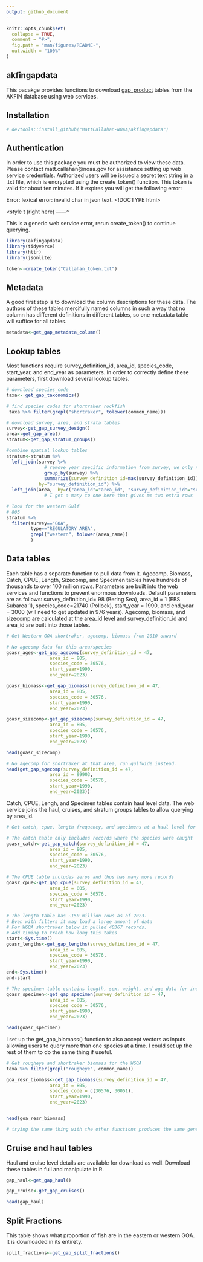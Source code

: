 ```yaml
---
output: github_document
---
```


```r
knitr::opts_chunk$set(
  collapse = TRUE,
  comment = "#>",
  fig.path = "man/figures/README-",
  out.width = "100%"
)
```

## akfingapdata

<!-- badges: start -->
<!-- badges: end -->

This pacakge provides functions to download [gap_product](https://afsc-gap-products.github.io/gap_products/) tables from the AKFIN database using web services. 

## Installation
``` r
# devtools::install_github("MattCallahan-NOAA/akfingapdata")
```

## Authentication

In order to use this package you must be authorized to view these data.
Please contact matt.callahan@noaa.gov for assistance setting up web service credentials.
Authorized users will be issued a secret text string in a .txt file, which is encrypted using the create_token() function.
This token is valid for about ten minutes. If it expires you will get the following error:

Error: lexical error: invalid char in json text.
                                       <!DOCTYPE html> <html> <style t
                     (right here) ------^
                     
This is a generic web service error, rerun create_token() to continue querying.

```r
library(akfingapdata)
library(tidyverse)
library(httr)
library(jsonlite)

token<-create_token("Callahan_token.txt")

```

## Metadata
A good first step is to download the column descriptions for these data.
The authors of these tables mercifully named columns in such a way that no column has different definitions in different tables, so one metadata table will suffice for all tables. 

```r
metadata<-get_gap_metadata_column()

```

## Lookup tables

Most functions require survey_definition_id, area_id, species_code, start_year, and end_year as parameters. 
In order to correctly define these parameters, first download several lookup tables. 

```r
# download species_code
taxa<- get_gap_taxonomics()

# find species codes for shortraker rockfish
 taxa %>% filter(grepl("shortraker", tolower(common_name)))
```
```r
# download survey, area, and strata tables
survey<-get_gap_survey_design()
area<-get_gap_area()
stratum<-get_gap_stratum_groups()

#combine spatial lookup tables
stratum<-stratum %>%
  left_join(survey %>%
              # remove year specific information from survey, we only need the region codes
              group_by(survey) %>%
              summarize(survey_definition_id=max(survey_definition_id)), 
            by="survey_definition_id") %>%
  left_join(area,  by=c("area_id"="area_id", "survey_definition_id"="survey_definition_id", "design_year"="design_year"))
              # I get a many to one here that gives me two extra rows

# look for the western Gulf
# 805
stratum %>%
  filter(survey=="GOA",
         type=="REGULATORY AREA",
         grepl("western", tolower(area_name))
         )
```

## Data tables
Each table has a separate function to pull data from it.
Agecomp, Biomass, Catch, CPUE, Length, Sizecomp, and Specimen tables have hundreds of thousands to over 100 million rows.
Parameters are built into the web services and functions to prevent enormous downloads.
Default parameters are as follows: survey_definition_id= 98 (Bering Sea), area_id = 1 (EBS Subarea 1), species_code=21740 (Pollock), start_year = 1990, and end_year = 3000 (will need to get updated in 976 years).
Agecomp, biomass, and sizecomp are calculated at the area_id level and survey_definition_id and area_id are built into those tables.

```r
# Get Western GOA shortraker, agecomp, biomass from 2010 onward

# No agecomp data for this area/species
goasr_ages<-get_gap_agecomp(survey_definition_id = 47,
                area_id = 805,
                species_code = 30576,
                start_year=1990,
                end_year=2023)

goasr_biomass<-get_gap_biomass(survey_definition_id = 47,
                area_id = 805,
                species_code = 30576,
                start_year=1990,
                end_year=2023)

goasr_sizecomp<-get_gap_sizecomp(survey_definition_id = 47,
                area_id = 805,
                species_code = 30576,
                start_year=1990,
                end_year=2023)

head(goasr_sizecomp)

```
```r
# No agecomp for shortraker at that area, run gulfwide instead.
head(get_gap_agecomp(survey_definition_id = 47,
                area_id = 99903,
                species_code = 30576,
                start_year=1990,
                end_year=2023))
```



Catch, CPUE, Lengh, and Specimen tables contain haul level data.
The web service joins the haul, cruises, and stratum groups tables to allow querying by area_id.

```r
# Get catch, cpue, length frequency, and specimens at a haul level for Western GOA shortraker

# The catch table only includes records where the species were caught
goasr_catch<-get_gap_catch(survey_definition_id = 47,
                area_id = 805,
                species_code = 30576,
                start_year=1990,
                end_year=2023)

# The CPUE table includes zeros and thus has many more records
goasr_cpue<-get_gap_cpue(survey_definition_id = 47,
                area_id = 805,
                species_code = 30576,
                start_year=1990,
                end_year=2023)

# The length table has ~150 million rows as of 2023. 
# Even with filters it may load a large amount of data
# For WGOA shortraker below it pulled 40367 records. 
# Add timing to track how long this takes
start<-Sys.time()
goasr_lengths<-get_gap_lengths(survey_definition_id = 47,
                area_id = 805,
                species_code = 30576,
                start_year=1990,
                end_year=2023)
end<-Sys.time()
end-start

# The specimen table contains length, sex, weight, and age data for individual fish.
goasr_specimen<-get_gap_specimen(survey_definition_id = 47,
                area_id = 805,
                species_code = 30576,
                start_year=1990,
                end_year=2023)

head(goasr_specimen)
```

I set up the get_gap_biomass() function to also accept vectors as inputs allowing users to query more than one species at a time. I could set up the rest of them to do the same thing if useful. 

```r
# Get rougheye and shortraker biomass for the WGOA
taxa %>% filter(grepl("rougheye", common_name))

goa_resr_biomass<-get_gap_biomass(survey_definition_id = 47,
                area_id = 805,
                species_code = c(30576, 30051),
                start_year=1990,
                end_year=2023)


head(goa_resr_biomass)

# trying the same thing with the other functions produces the same generic error as when the token is expired.

```

## Cruise and haul tables
Haul and cruise level details are available for download as well.
Download these tables in full and manipulate in R. 
```r
gap_haul<-get_gap_haul()

gap_cruise<-get_gap_cruises()

head(gap_haul)

```


## Split Fractions
This table shows what proportion of fish are in the eastern or western GOA. 
It is downloaded in its entirety.
```r
split_fractions<-get_gap_split_fractions()
```

